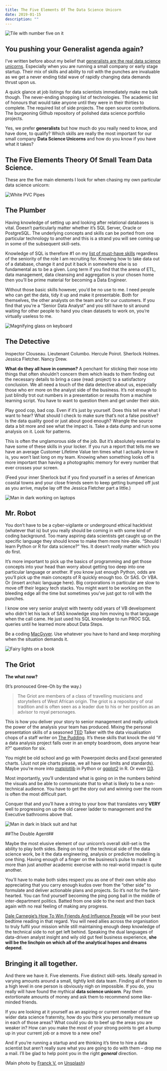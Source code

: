 ```yaml
---
title: The Five Elements Of The Data Science Unicorn
date: 2019-01-15
description: ""
---
```

![Tile with number five on it](./number-five-tile.jpg)

## You pushing your Generalist agenda again?

I’ve written before about my belief that [generalists are the real data science unicorns][1]. Especially when you are running a small company or early stage startup. Their mix of skills and ability to roll with the punches are invaluable as we get a never ending tidal wave of rapidly changing data demands thrust upon us.

A quick glance at job listings for data scientists immediately make me balk though. The never-ending shopping list of technologies. The academic list of honours that would take anyone until they were in their thirties to complete. The required list of side projects. The open source contributions. The burgeoning Github repository of polished data science portfolio projects.

Yes, we prefer **generalists** but how much do you really need to know, and have done, to qualify? Which skills are really the most important for our small company **Data Science Unicorns** and how do you know if you have what it takes?

## The Five Elements Theory Of Small Team Data Science.

These are the five main elements I look for when chasing my own particular data science unicorn:

![White PVC Pipes](./white-pipes.jpg)

## The Plumber

Having knowledge of setting up and looking after relational databases is vital. Doesn’t particularly matter whether it’s SQL Server, Oracle or PostgreSQL. The underlying concepts and skills can be ported from one particular technology to another and this is a strand you will see coming up in some of the subsequent skill-sets.

Knowledge of SQL is therefore #1 on my [list of must-have skills][2] regardless of the seniority of the role I am recruiting for. Knowing how to take data out of a database, change it and put it back in somewhere else is so fundamental as to be a given. Long term if you find that the arena of ETL, data management, data cleansing and aggregation is your chosen home then you’ll be prime material for becoming a Data Engineer.

Without those basic skills however, you’d be no use to me. I need people who can get the data, tidy it up and make it presentable. Both for themselves, the other analysts on the team and for our customers. If you find that you’re a “Senior Data Analyst” and you still have to sit around waiting for other people to hand you clean datasets to work on, you’re virtually useless to me.

![Magnifying glass on keyboard](./magnifying-glass.jpg)

## The Detective

Inspector Clouseau. Lieutenant Columbo. Hercule Poirot. Sherlock Holmes. Jessica Fletcher. Nancy Drew.

**What do they all have in common?** A penchant for sticking their nose into things that often shouldn’t concern them which leads to them finding out the necessary details to bring a case (read: project) to a satisfactory conclusion. We all need a touch of the data detective about us, especially those who err more on the analyst side of the business. It’s not enough to just blindly trot out numbers in a presentation or results from a machine learning script. You have to want to question them and get under their skin.

Play good cop, bad cop. Even if it’s just by yourself. Does this tell me what I want to hear? What should I check to make sure that’s not a false positive? Is the data quality good or just about good enough? Wrangle the source data a bit more and see what the impact is. Take a data dump and run some analysis on it. Look for patterns.

This is often the unglamorous side of the job. But it’s absolutely essential to have some of these skills in your locker. If you run a report that tells me we have an average Customer Lifetime Value ten times what I actually know it is, you won’t last long on my team. Knowing when something looks off is more important than having a photographic memory for every number that ever crosses your screen.

(Feed your inner Sherlock but if you find yourself in a series of American coastal towns and your close friends seem to keep getting bumped off just as you arrive, maybe lay off the Jessica Fletcher part a little.)

![Man in dark working on laptops](./dark-laptops.jpg)

## Mr. Robot

You don’t have to be a cyber-vigilante or underground ethical hacktivist (whatever that is) but you really should be coming in with some kind of coding background. Too many aspiring data scientists get caught up on the specific language they should know to make them more hire-able. “Should I learn Python or R for data science?” Yes. It doesn’t _really_ matter which you do first.

It’s more important to pick up the basics of programming and get those concepts into your head than worry about getting too deep into one particular language or another. If you know just enough Python, odds are you’ll pick up the main concepts of R quickly enough too. Or SAS. Or VBA. Or {insert archaic language here}. Big corporations in particular are slow to move off their legacy tech stacks. You might want to be working on the bleeding edge all the time but sometimes you’ve just got to roll with the punches.

I know one very senior analyst with twenty odd years of VB development who didn’t let his lack of SAS knowledge stop him moving to that language when the call came. He just used his SQL knowledge to run PROC SQL queries until he learned more about Data Steps.

Be a coding [MacGyver](https://en.wikipedia.org/wiki/MacGyver). Use whatever you have to hand and keep morphing when the situation demands it.

![Fairy lights on a book](./book-fairy-lights.jpg)

## The Griot

**The what now?**

(It’s pronouced Gree-Oh by the way.)

> The Griot are members of a class of travelling musicians and storytellers of West African origin. The griot is a repository of oral tradition and is often seen as a leader due to his or her position as an advisor to royal personages.

This is how you deliver your story to senior management and really unlock the power of the analysis your team has produced. Mixing the personal presentation skills of a seasoned [TED](https://www.ted.com/) Talker with the data visualisation chops of a staff writer on [The Pudding](https://pudding.cool/). It’s these skills that knock the old “if a data analysis project falls over in an empty boardroom, does anyone hear it?” question for six.

You might be old school and go with Powerpoint decks and Excel generated charts. (Just not pie charts please, we all have our limits and standards). Maybe you’re more into [matplotlib](https://matplotlib.org/) in Python or [ggplot2](https://ggplot2.tidyverse.org/) in R. Or even [D3](https://d3js.org/).

Most importantly, you’ll understand what is going on in the numbers behind the visuals and be able to communicate that to what is likely to be a non-technical audience. You have to get the story out and winning over the room is often the most difficult part.

Conquer that and you’ll have a string to your bow that translates very **VERY** well to progressing on up the old career ladder to management and the Executive bathrooms above that.

![Man in dark in black suit and hat](./dark-spy.jpg)

##The Double Agent##

Maybe the most elusive element of our unicorn’s overall skill-set is the ability to play both sides. Being on top of the technical side of the data science work, be it the data engineering, analysis or predictive modelling is one thing. Having enough of a finger on the business&#8217;s pulse to make it more than just another academic exercise with no real-world impact is quite another.

You’ll have to make both sides respect you as one of their own while also appreciating that you carry enough kudos over from the “other side” to formulate and deliver actionable plans and projects. So it’s not for the faint-hearted. You can find yourself becoming the ping pong ball in the middle of inter-department politics. Batted from one side to the next and then back again with no real feeling of making any progress.

[Dale Carnegie’s How To Win Friends And Influence People](https://en.wikipedia.org/wiki/How_to_Win_Friends_and_Influence_People) will be your best bedtime reading in that regard. You will need allies across the organisation to truly fulfil your mission while still maintaining enough deep knowledge of the technical side to not get left behind. Speaking the dual languages of data-driven analyst insight and wily old gut feel business experience, **she will be the linchpin on which all of the analytical hopes and dreams depend**.

## Bringing it all together.

And there we have it. Five elements. Five distinct skill-sets. Ideally spread in varying amounts around a small, tightly knit data team. Finding all of them to a high level in one person is obviously nigh on impossible. If you do, you really will have found the mythical **data science unicorn**. Pay them extortionate amounts of money and ask them to recommend some like-minded friends.

If you are looking at it yourself as an aspiring or current member of the wider data science fraternity, how do you think you personally measure up in each of those areas? What could you do to beef up the areas you are weaker in? How can you make the most of your strong points to get a bump up in your current job or a move to a new one?

And if you&#8217;re running a startup and are thinking it&#8217;s time to hire a data scientist but aren&#8217;t really sure what you are going to do with them &#8211; drop me a mail. I&#8217;ll be glad to help point you in the right _**general**_ direction.

(Main photo by [Franck V.][3] on [Unsplash][4])

 [1]: https://alanhylands.com/articles/generalists-real-data-science-unicorns/
 [2]: https://alanhylands.com/articles/is-sql-really-a-game-changer-for-data-science-careers/
 [3]: https://unsplash.com/photos/9skkk4R3aoY?utm_source=unsplash&utm_medium=referral&utm_content=creditCopyText
 [4]: https://unsplash.com/search/photos/five?utm_source=unsplash&utm_medium=referral&utm_content=creditCopyText